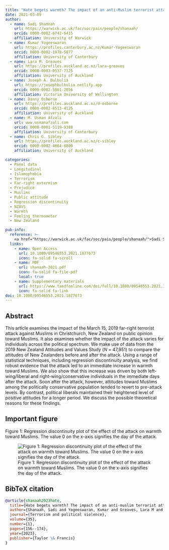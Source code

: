 ```yaml
---
title: "Hate begets warmth? The impact of an anti-Muslim terrorist attack on public attitudes toward Muslims"
date: 2021-03-09
author:
  - name: Sadi Shannah
    url: https://warwick.ac.uk/fac/soc/pais/people/shanaah/
    orcid: 0000-0002-6742-6415
    affiliation: University of Warwick
  - name: Kumar Yogeeswaran
    url: https://profiles.canterbury.ac.nz/Kumar-Yogeeswaran
    orcid: 0000-0002-1978-5077
    affiliation: University of Canterbury
  - name: Lara M. Greaves
    url: https://profiles.auckland.ac.nz/lara-greaves
    orcid: 0000-0003-0537-7125
    affiliation: University of Auckland
  - name: Joseph A. Bulbulia
    url: https://josephbulbulia.netlify.app
    orcid: 0000-0002-5861-2056
    affiliation: Victoria University of Wellington
  - name: Danny Osborne
    url: https://profiles.auckland.ac.nz/d-osborne
    orcid: 0000-0002-8513-4125
    affiliation: University of Auckland 
  - name: M. Usman Afzali
    url: www.usmanafzali.com
    orcid: 0000-0001-5119-9388
    affiliation: University of Canterbury  
  - name: Chris G. Sibley
    url: https://profiles.auckland.ac.nz/c-sibley
    orcid: 0000-0002-4064-8800
    affiliation: University of Auckland  

categories:
  - Panel data
  - Longitudinal
  - Islamophobia
  - Terrorism
  - Far-right extermism
  - Prejudice
  - Muslims
  - Public attitude
  - Regression discontinuity
  - NZAVS
  - Warmth
  - Feeling thermometer
  - New Zealand    

pub-info:
  reference: >-
    <a href="https://warwick.ac.uk/fac/soc/pais/people/shanaah/">Sadi Shannah</a>, <a href="https://profiles.canterbury.ac.nz/Kumar-Yogeeswaran">Kumar Yogeeswaran</a>, <a href="https://profiles.auckland.ac.nz/lara-greaves">Lara M. Greaves</a>, <a href="https://josephbulbulia.netlify.app">Joseph A. Bulbulia</a>, <a href="https://profiles.auckland.ac.nz/d-osborne">Danny Osborne</a>, <strong>M. Usman Afzali</strong>,  and <a href="https://profiles.auckland.ac.nz/c-sibley">Chris G. Sibley</a>. (2021). Hate begets warmth? The impact of an anti-Muslim terrorist attack on public attitudes toward Muslims. <em>Terrorism and Political Violence, 35</em>(1), 156-174, doi: <a href="https://doi.org/10.1080/09546553.2021.1877673"><code>10.1080/09546553.2021.1877673</code></a>
  links:
    - name: Open Access
      url: 10.1080/09546553.2021.1877673
      icon: fa-solid fa-scroll
    - name: PDF
      url: shanaah-2021.pdf
      icon: fa-solid fa-file-pdf
      local: true
    - name: Supplementary materials
      url: https://www.tandfonline.com/doi/full/10.1080/09546553.2021.1877673
      icon: fa-solid fa-link  
doi: 10.1080/09546553.2021.1877673
---
```


## Abstract

This article examines the impact of the March 15, 2019 far-right terrorist attack against Muslims in Christchurch, New Zealand on public opinion toward Muslims. It also examines whether the impact of the attack varies for individuals across the political spectrum. We make use of data from the 2019 New Zealand Attitudes and Values Study (*N* = 47,951) to compare the attitudes of New Zealanders before and after the attack. Using a range of statistical techniques, including regression discontinuity analysis, we find robust evidence that the attack led to an immediate increase in warmth toward Muslims. We also show that this increase was driven by both left-wing/liberal and right-wing/conservative individuals in the immediate days after the attack. Soon after the attack, however, attitudes toward Muslims among the politically conservative population tended to revert to pre-attack levels. By contrast, political liberals maintained their heightened level of positive attitudes for a longer period. We discuss the possible theoretical reasons for these findings.

## Important figure

Figure 1: Regression discontinuity plot of the effect of the attack on warmth toward Muslims. The value 0 on the x-axis signifies the day of the attack.

![Figure 1: Regression discontinuity plot of the effect of the attack on warmth toward Muslims. The value 0 on the x-axis signifies the day of the attack.](fig1.png)

## BibTeX citation

```bibtex
@article{shanaah2023hate,
  title={Hate begets warmth? The impact of an anti-muslim terrorist attack on public attitudes toward Muslims},
  author={Shanaah, Sadi and Yogeeswaran, Kumar and Greaves, Lara M and Bulbulia, Joseph A and Osborne, Danny and Afzali, M Usman and Sibley, Chris G},
  journal={Terrorism and political violence},
  volume={35},
  number={1},
  pages={156--174},
  year={2023},
  publisher={Taylor \& Francis}
}
```
